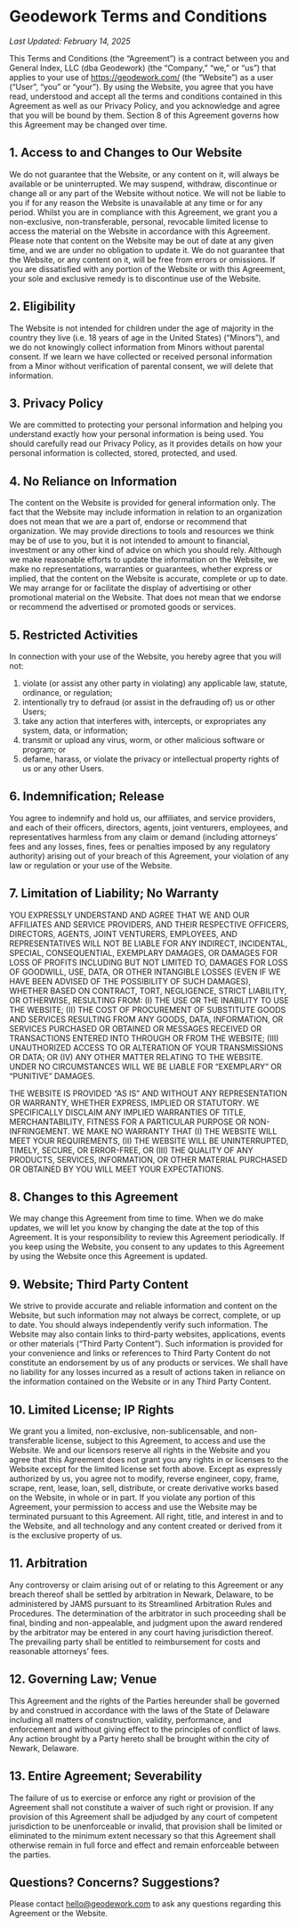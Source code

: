 # Geodework Terms and Conditions

_Last Updated: February 14, 2025_

This Terms and Conditions (the “Agreement”) is a contract between you and General Index, LLC (dba Geodework) (the “Company,” “we,” or “us”) that applies to your use of https://geodework.com/ (the “Website”) as a user (“User”, “you” or “your”). By using the Website, you agree that you have read, understood and accept all the terms and conditions contained in this Agreement as well as our Privacy Policy, and you acknowledge and agree that you will be bound by them. Section 8 of this Agreement governs how this Agreement may be changed over time.

## 1. Access to and Changes to Our Website

We do not guarantee that the Website, or any content on it, will always be available or be uninterrupted. We may suspend, withdraw, discontinue or change all or any part of the Website without notice. We will not be liable to you if for any reason the Website is unavailable at any time or for any period. Whilst you are in compliance with this Agreement, we grant you a non-exclusive, non-transferable, personal, revocable limited license to access the material on the Website in accordance with this Agreement. Please note that content on the Website may be out of date at any given time, and we are under no obligation to update it. We do not guarantee that the Website, or any content on it, will be free from errors or omissions. If you are dissatisfied with any portion of the Website or with this Agreement, your sole and exclusive remedy is to discontinue use of the Website.

## 2. Eligibility

The Website is not intended for children under the age of majority in the country they live (i.e. 18 years of age in the United States) (“Minors”), and we do not knowingly collect information from Minors without parental consent. If we learn we have collected or received personal information from a Minor without verification of parental consent, we will delete that information.

## 3. Privacy Policy

We are committed to protecting your personal information and helping you understand exactly how your personal information is being used. You should carefully read our Privacy Policy, as it provides details on how your personal information is collected, stored, protected, and used.

## 4. No Reliance on Information

The content on the Website is provided for general information only. The fact that the Website may include information in relation to an organization does not mean that we are a part of, endorse or recommend that organization. We may provide directions to tools and resources we think may be of use to you, but it is not intended to amount to financial, investment or any other kind of advice on which you should rely. Although we make reasonable efforts to update the information on the Website, we make no representations, warranties or guarantees, whether express or implied, that the content on the Website is accurate, complete or up to date. We may arrange for or facilitate the display of advertising or other promotional material on the Website. That does not mean that we endorse or recommend the advertised or promoted goods or services.

## 5. Restricted Activities

In connection with your use of the Website, you hereby agree that you will not:

1. violate (or assist any other party in violating) any applicable law, statute, ordinance, or regulation;
2. intentionally try to defraud (or assist in the defrauding of) us or other Users;
3. take any action that interferes with, intercepts, or expropriates any system, data, or information;
4. transmit or upload any virus, worm, or other malicious software or program; or
5. defame, harass, or violate the privacy or intellectual property rights of us or any other Users.

## 6. Indemnification; Release

You agree to indemnify and hold us, our affiliates, and service providers, and each of their officers, directors, agents, joint venturers, employees, and representatives harmless from any claim or demand (including attorneys’ fees and any losses, fines, fees or penalties imposed by any regulatory authority) arising out of your breach of this Agreement, your violation of any law or regulation or your use of the Website.

## 7. Limitation of Liability; No Warranty

YOU EXPRESSLY UNDERSTAND AND AGREE THAT WE AND OUR AFFILIATES AND SERVICE PROVIDERS, AND THEIR RESPECTIVE OFFICERS, DIRECTORS, AGENTS, JOINT VENTURERS, EMPLOYEES, AND REPRESENTATIVES WILL NOT BE LIABLE FOR ANY INDIRECT, INCIDENTAL, SPECIAL, CONSEQUENTIAL, EXEMPLARY DAMAGES, OR DAMAGES FOR LOSS OF PROFITS INCLUDING BUT NOT LIMITED TO, DAMAGES FOR LOSS OF GOODWILL, USE, DATA, OR OTHER INTANGIBLE LOSSES (EVEN IF WE HAVE BEEN ADVISED OF THE POSSIBILITY OF SUCH DAMAGES), WHETHER BASED ON CONTRACT, TORT, NEGLIGENCE, STRICT LIABILITY, OR OTHERWISE, RESULTING FROM: (I) THE USE OR THE INABILITY TO USE THE WEBSITE; (II) THE COST OF PROCUREMENT OF SUBSTITUTE GOODS AND SERVICES RESULTING FROM ANY GOODS, DATA, INFORMATION, OR SERVICES PURCHASED OR OBTAINED OR MESSAGES RECEIVED OR TRANSACTIONS ENTERED INTO THROUGH OR FROM THE WEBSITE; (III) UNAUTHORIZED ACCESS TO OR ALTERATION OF YOUR TRANSMISSIONS OR DATA; OR (IV) ANY OTHER MATTER RELATING TO THE WEBSITE. UNDER NO CIRCUMSTANCES WILL WE BE LIABLE FOR “EXEMPLARY” OR “PUNITIVE” DAMAGES.

THE WEBSITE IS PROVIDED “AS IS” AND WITHOUT ANY REPRESENTATION OR WARRANTY, WHETHER EXPRESS, IMPLIED OR STATUTORY. WE SPECIFICALLY DISCLAIM ANY IMPLIED WARRANTIES OF TITLE, MERCHANTABILITY, FITNESS FOR A PARTICULAR PURPOSE OR NON-INFRINGEMENT. WE MAKE NO WARRANTY THAT (I) THE WEBSITE WILL MEET YOUR REQUIREMENTS, (II) THE WEBSITE WILL BE UNINTERRUPTED, TIMELY, SECURE, OR ERROR-FREE, OR (III) THE QUALITY OF ANY PRODUCTS, SERVICES, INFORMATION, OR OTHER MATERIAL PURCHASED OR OBTAINED BY YOU WILL MEET YOUR EXPECTATIONS.

## 8. Changes to this Agreement

We may change this Agreement from time to time. When we do make updates, we will let you know by changing the date at the top of this Agreement. It is your responsibility to review this Agreement periodically. If you keep using the Website, you consent to any updates to this Agreement by using the Website once this Agreement is updated.

## 9. Website; Third Party Content

We strive to provide accurate and reliable information and content on the Website, but such information may not always be correct, complete, or up to date. You should always independently verify such information. The Website may also contain links to third-party websites, applications, events or other materials (“Third Party Content”). Such information is provided for your convenience and links or references to Third Party Content do not constitute an endorsement by us of any products or services. We shall have no liability for any losses incurred as a result of actions taken in reliance on the information contained on the Website or in any Third Party Content.

## 10. Limited License; IP Rights

We grant you a limited, non-exclusive, non-sublicensable, and non-transferable license, subject to this Agreement, to access and use the Website. We and our licensors reserve all rights in the Website and you agree that this Agreement does not grant you any rights in or licenses to the Website except for the limited license set forth above. Except as expressly authorized by us, you agree not to modify, reverse engineer, copy, frame, scrape, rent, lease, loan, sell, distribute, or create derivative works based on the Website, in whole or in part. If you violate any portion of this Agreement, your permission to access and use the Website may be terminated pursuant to this Agreement. All right, title, and interest in and to the Website, and all technology and any content created or derived from it is the exclusive property of us.

## 11. Arbitration

Any controversy or claim arising out of or relating to this Agreement or any breach thereof shall be settled by arbitration in Newark, Delaware, to be administered by JAMS pursuant to its Streamlined Arbitration Rules and Procedures. The determination of the arbitrator in such proceeding shall be final, binding and non-appealable, and judgment upon the award rendered by the arbitrator may be entered in any court having jurisdiction thereof. The prevailing party shall be entitled to reimbursement for costs and reasonable attorneys’ fees.

## 12. Governing Law; Venue

This Agreement and the rights of the Parties hereunder shall be governed by and construed in accordance with the laws of the State of Delaware including all matters of construction, validity, performance, and enforcement and without giving effect to the principles of conflict of laws. Any action brought by a Party hereto shall be brought within the city of Newark, Delaware.

## 13. Entire Agreement; Severability

The failure of us to exercise or enforce any right or provision of the Agreement shall not constitute a waiver of such right or provision. If any provision of this Agreement shall be adjudged by any court of competent jurisdiction to be unenforceable or invalid, that provision shall be limited or eliminated to the minimum extent necessary so that this Agreement shall otherwise remain in full force and effect and remain enforceable between the parties.

## Questions? Concerns? Suggestions?

Please contact [hello@geodework.com](mailto:hello@geodework.com) to ask any questions regarding this Agreement or the Website.
